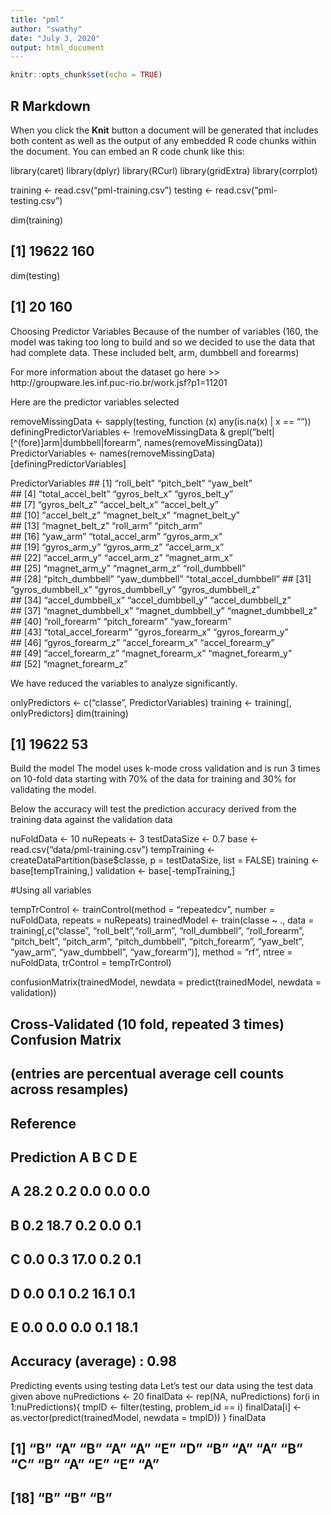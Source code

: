 ```yaml
---
title: "pml"
author: "swathy"
date: "July 3, 2020"
output: html_document
---
```


```r
knitr::opts_chunk$set(echo = TRUE)
```

## R Markdown



When you click the **Knit** button a document will be generated that includes both content as well as the output of any embedded R code chunks within the document. You can embed an R code chunk like this:



library(caret)
library(dplyr)
library(RCurl)
library(gridExtra)
library(corrplot)





training <- read.csv("pml-training.csv")
testing <- read.csv("pml-testing.csv")

dim(training)


## [1] 19622   160

dim(testing)


## [1]  20 160
Choosing Predictor Variables
Because of the number of variables (160, the model was taking too long to build and so we decided to use the data that had complete data. These included belt, arm, dumbbell and forearms)

For more information about the dataset go here >> http://groupware.les.inf.puc-rio.br/work.jsf?p1=11201

Here are the predictor variables selected


removeMissingData <- sapply(testing, function (x) any(is.na(x) | x == ""))
definingPredictorVariables <- !removeMissingData & grepl("belt|[^(fore)]arm|dumbbell|forearm", names(removeMissingData))
PredictorVariables <- names(removeMissingData)[definingPredictorVariables]




PredictorVariables
##  [1] "roll_belt"            "pitch_belt"           "yaw_belt"            
##  [4] "total_accel_belt"     "gyros_belt_x"         "gyros_belt_y"        
##  [7] "gyros_belt_z"         "accel_belt_x"         "accel_belt_y"        
## [10] "accel_belt_z"         "magnet_belt_x"        "magnet_belt_y"       
## [13] "magnet_belt_z"        "roll_arm"             "pitch_arm"           
## [16] "yaw_arm"              "total_accel_arm"      "gyros_arm_x"         
## [19] "gyros_arm_y"          "gyros_arm_z"          "accel_arm_x"         
## [22] "accel_arm_y"          "accel_arm_z"          "magnet_arm_x"        
## [25] "magnet_arm_y"         "magnet_arm_z"         "roll_dumbbell"       
## [28] "pitch_dumbbell"       "yaw_dumbbell"         "total_accel_dumbbell"
## [31] "gyros_dumbbell_x"     "gyros_dumbbell_y"     "gyros_dumbbell_z"    
## [34] "accel_dumbbell_x"     "accel_dumbbell_y"     "accel_dumbbell_z"    
## [37] "magnet_dumbbell_x"    "magnet_dumbbell_y"    "magnet_dumbbell_z"   
## [40] "roll_forearm"         "pitch_forearm"        "yaw_forearm"         
## [43] "total_accel_forearm"  "gyros_forearm_x"      "gyros_forearm_y"     
## [46] "gyros_forearm_z"      "accel_forearm_x"      "accel_forearm_y"     
## [49] "accel_forearm_z"      "magnet_forearm_x"     "magnet_forearm_y"    
## [52] "magnet_forearm_z"


We have reduced the variables to analyze significantly.



onlyPredictors <- c("classe", PredictorVariables)
training <- training[, onlyPredictors]
dim(training)



## [1] 19622    53



Build the model
The model uses k-mode cross validation and is run 3 times on 10-fold data starting with 70% of the data for training and 30% for validating the model.



Below the accuracy will test the prediction accuracy derived from the training data against the validation data



nuFoldData <- 10
nuRepeats <- 3
testDataSize <- 0.7
base <- read.csv("data/pml-training.csv")
tempTraining <- createDataPartition(base$classe, p = testDataSize, list = FALSE)
training <- base[tempTraining,]
validation <- base[-tempTraining,]




#Using all variables



tempTrControl <- trainControl(method = "repeatedcv", number = nuFoldData, repeats = nuRepeats)
trainedModel <- train(classe ~ ., data = training[,c("classe", "roll_belt","roll_arm", "roll_dumbbell", "roll_forearm", "pitch_belt", "pitch_arm", "pitch_dumbbell", "pitch_forearm", "yaw_belt", "yaw_arm", "yaw_dumbbell", "yaw_forearm")],
                      method = "rf", ntree = nuFoldData, trControl = tempTrControl)

confusionMatrix(trainedModel, newdata = predict(trainedModel, newdata = validation))




## Cross-Validated (10 fold, repeated 3 times) Confusion Matrix 
## (entries are percentual average cell counts across resamples)
##           Reference
## Prediction    A    B    C    D    E
##          A 28.2  0.2  0.0  0.0  0.0
##          B  0.2 18.7  0.2  0.0  0.1
##          C  0.0  0.3 17.0  0.2  0.1
##          D  0.0  0.1  0.2 16.1  0.1
##          E  0.0  0.0  0.0  0.1 18.1
##                           
##  Accuracy (average) : 0.98




Predicting events using testing data
Let’s test our data using the test data given above
nuPredictions <- 20
finalData <- rep(NA, nuPredictions)
for(i in 1:nuPredictions){
  tmpID <- filter(testing, problem_id == i)
  finalData[i] <- as.vector(predict(trainedModel, newdata = tmpID))
}
finalData



##  [1] "B" "A" "B" "A" "A" "E" "D" "B" "A" "A" "B" "C" "B" "A" "E" "E" "A"
## [18] "B" "B" "B"
